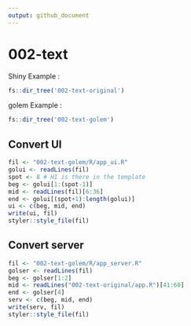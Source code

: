 ```yaml
---
output: github_document
---
```


# 002-text

Shiny Example : 

```r
fs::dir_tree('002-text-original')
```

golem Example : 

```r
fs::dir_tree('002-text-golem')
```


## Convert UI

```r
fil <- "002-text-golem/R/app_ui.R"
golui <- readLines(fil)
spot <- 8 # H1 is there in the template
beg <- golui[1:(spot-1)]
mid <- readLines(fil)[6:36]
end <- golui[(spot+1):length(golui)]
ui <- c(beg, mid, end)
write(ui, fil)
styler::style_file(fil)
```

## Convert server

```r
fil <- "002-text-golem/R/app_server.R"
golser <- readLines(fil)
beg <- golser[1:2]
mid <- readLines("002-text-original/app.R")[41:60]
end <- golser[4]
serv <- c(beg, mid, end)
write(serv, fil)
styler::style_file(fil)
```